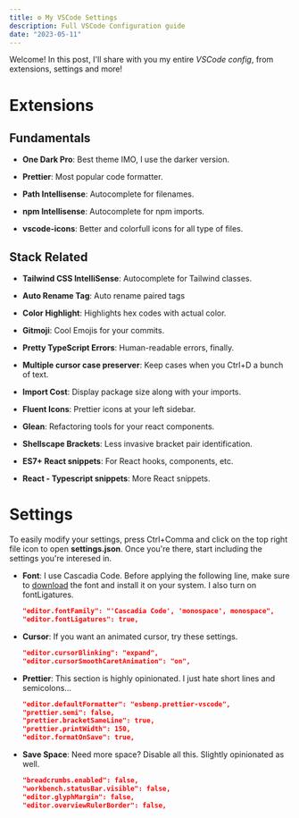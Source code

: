 ```yaml
---
title: ⚙️ My VSCode Settings
description: Full VSCode Configuration guide
date: "2023-05-11"
---
```


Welcome! In this post, I'll share with you my entire _VSCode config_, from extensions, settings and more!

# Extensions

## Fundamentals

- **One Dark Pro**: Best theme IMO, I use the darker version.

- **Prettier**: Most popular code formatter.

- **Path Intellisense**: Autocomplete for filenames.

- **npm Intellisense**: Autocomplete for npm imports.

- **vscode-icons**: Better and colorfull icons for all type of files.

## Stack Related

- **Tailwind CSS IntelliSense**: Autocomplete for Tailwind classes.

- **Auto Rename Tag**: Auto rename paired tags

- **Color Highlight**: Highlights hex codes with actual color.

- **Gitmoji**: Cool Emojis for your commits.

- **Pretty TypeScript Errors**: Human-readable errors, finally.

- **Multiple cursor case preserver**: Keep cases when you Ctrl+D a bunch of text.

- **Import Cost**: Display package size along with your imports.

- **Fluent Icons**: Prettier icons at your left sidebar.

- **Glean**: Refactoring tools for your react components.

- **Shellscape Brackets**: Less invasive bracket pair identification.

- **ES7+ React snippets**: For React hooks, components, etc.

- **React - Typescript snippets**: More React snippets.

# Settings

To easily modify your settings, press Ctrl+Comma and click on the top right file icon to open **settings.json**.
Once you're there, start including the settings you're interesed in.

- **Font**: I use Cascadia Code. Before applying the following line, make sure to [download](https://github.com/microsoft/cascadia-code/releases/tag/v2111.01) the font and install it on your system. I also turn on fontLigatures.

  ```json title="settings.json"
  "editor.fontFamily": "'Cascadia Code', 'monospace', monospace",
  "editor.fontLigatures": true,
  ```

- **Cursor**: If you want an animated cursor, try these settings.

  ```json title="settings.json"
  "editor.cursorBlinking": "expand",
  "editor.cursorSmoothCaretAnimation": "on",
  ```

- **Prettier**: This section is highly opinionated. I just hate short lines and semicolons...

  ```json title="settings.json"
  "editor.defaultFormatter": "esbenp.prettier-vscode",
  "prettier.semi": false,
  "prettier.bracketSameLine": true,
  "prettier.printWidth": 150,
  "editor.formatOnSave": true,
  ```

- **Save Space**: Need more space? Disable all this. Slightly opinionated as well.

  ```json title="settings.json"
  "breadcrumbs.enabled": false,
  "workbench.statusBar.visible": false,
  "editor.glyphMargin": false,
  "editor.overviewRulerBorder": false,
  ```
